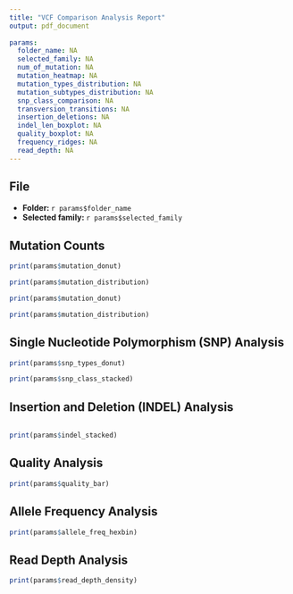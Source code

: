 ```yaml
---
title: "VCF Comparison Analysis Report"
output: pdf_document
  
params:
  folder_name: NA
  selected_family: NA
  num_of_mutation: NA
  mutation_heatmap: NA
  mutation_types_distribution: NA 
  mutation_subtypes_distribution: NA 
  snp_class_comparison: NA 
  transversion_transitions: NA 
  insertion_deletions: NA
  indel_len_boxplot: NA
  quality_boxplot: NA
  frequency_ridges: NA
  read_depth: NA
---
```


## File
- **Folder: ** `r params$folder_name`
- **Selected family: ** `r params$selected_family`


## Mutation Counts
```r
print(params$mutation_donut)
```


```r
print(params$mutation_distribution)
```


```r
print(params$mutation_donut)
```


```r
print(params$mutation_distribution)
```


## Single Nucleotide Polymorphism (SNP) Analysis
```r
print(params$snp_types_donut)
```


```r
print(params$snp_class_stacked)
```


## Insertion and Deletion (INDEL) Analysis
```r
```


```r
print(params$indel_stacked)
```


## Quality Analysis
```r
print(params$quality_bar)
```


## Allele Frequency Analysis
```r
print(params$allele_freq_hexbin)
```


## Read Depth Analysis
```r
print(params$read_depth_density)
```




